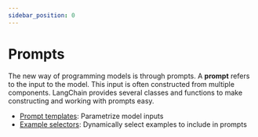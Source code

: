 ```yaml
---
sidebar_position: 0
---
```

# Prompts

The new way of programming models is through prompts.
A **prompt** refers to the input to the model.
This input is often constructed from multiple components.
LangChain provides several classes and functions to make constructing and working with prompts easy.

- [Prompt templates](./prompt_templates): Parametrize model inputs
- [Example selectors](./example_selectors): Dynamically select examples to include in prompts